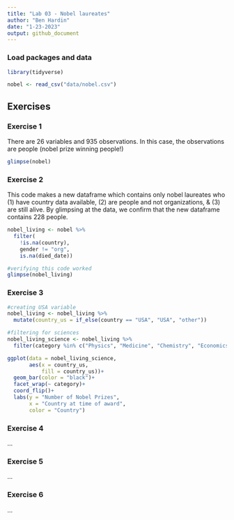 ```yaml
---
title: "Lab 03 - Nobel laureates"
author: "Ben Hardin"
date: "1-23-2023"
output: github_document
---
```


### Load packages and data

```r
library(tidyverse) 
```

```r
nobel <- read_csv("data/nobel.csv")
```

## Exercises

### Exercise 1

There are 26 variables and 935 observations. In this case, the observations are people (nobel prize winning people!)

```r
glimpse(nobel)
```

### Exercise 2

This code makes a new dataframe which contains only nobel laureates who (1) have country data available, (2) are people and not organizations, & (3) are still alive. By glimpsing at the data, we confirm that the new dataframe contains 228 people.

```r
nobel_living <- nobel %>%
  filter(
    !is.na(country),
    gender != "org",
    is.na(died_date))

#verifying this code worked
glimpse(nobel_living)
```
### Exercise 3

```r
#creating USA variable
nobel_living <- nobel_living %>%
  mutate(country_us = if_else(country == "USA", "USA", "other"))

#filtering for sciences
nobel_living_science <- nobel_living %>%
  filter(category %in% c("Physics", "Medicine", "Chemistry", "Economics"))
```

```r
ggplot(data = nobel_living_science,
       aes(x = country_us,
           fill = country_us))+
  geom_bar(color = "black")+
  facet_wrap(~ category)+
  coord_flip()+
  labs(y = "Number of Nobel Prizes",
       x = "Country at time of award",
       color = "Country")
```
### Exercise 4

...

### Exercise 5

...

### Exercise 6

...
